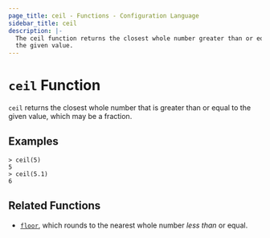 ```yaml
---
page_title: ceil - Functions - Configuration Language
sidebar_title: ceil
description: |-
  The ceil function returns the closest whole number greater than or equal to
  the given value.
---
```


# `ceil` Function

`ceil` returns the closest whole number that is greater than or equal to the
given value, which may be a fraction.

## Examples

```shell-session
> ceil(5)
5
> ceil(5.1)
6
```

## Related Functions

- [`floor`](/docs/templates/hcl_templates/functions/numeric/floor), which rounds to the nearest whole number _less than_
  or equal.
